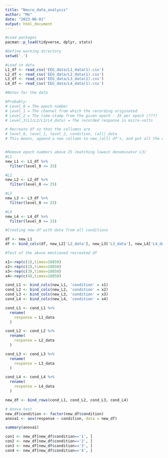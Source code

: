 ```yaml
---
title: "Neuro_data_analysis"
author: "Me"
date: "2023-06-01"
output: html_document
---
```


```r
#Load packages
pacman::p_load(tidyverse, dplyr, stats)
```

```r
#Define working directory
setwd('.')
```


```r
#Load in data
L1_df <- read_csv('EEG_data/L1_data(1).csv')
L2_df <- read_csv('EEG_data/L2_data(1).csv')
L3_df <- read_csv('EEG_data/L3_data(1).csv')
L4_df <- read_csv('EEG_data/L4_data(1).csv')
```

```r
#Notes for the data

#Probably:
# Level_0 = The epoch number
# Level_1 = The channel from which the recording originated
# Level_2 = The time-stamp from the given epoch - 25 per epoch (???)
# Level_3(L1/L2/L3/L4_data) = The recorded response in micro-volts

```

```r
# Recreate df so that the collumns are 
# level_0, level_1, level_2, condition, (all)_data
# This means, append a new collumn to new_(all) df's, and put all the data from the different conditions in the same collumn.


#Remove epoch numbers above 25 (matching lowest denominator L3)
#L1
new_L1 <- L1_df %>% 
  filter(level_0 <= 25)

#L2
new_L2 <- L2_df %>% 
  filter(level_0 <= 25)

#L3
new_L3 <- L3_df %>% 
  filter(level_0 <= 25)

#L4
new_L4 <- L4_df %>% 
  filter(level_0 <= 25)
```

```r
#Creating new df with data from all conditions

df <- new_L1
df <- bind_cols(df, new_L2['L2_data'], new_L3['L3_data'], new_L4['L4_data'])
```

```r
#Test of the above mentioned recreated df

x1<-rep(c(1),times=18850)
x2<-rep(c(2),times=18850)
x3<-rep(c(3),times=18850)
x4<-rep(c(4),times=18850)

cond_L1 <- bind_cols(new_L1, 'condition' = x1)
cond_L2 <- bind_cols(new_L2, 'condition' = x2)
cond_L3 <- bind_cols(new_L3, 'condition' = x3)
cond_L4 <- bind_cols(new_L4, 'condition' = x4)

cond_L1 <- cond_L1 %>% 
  rename(
    response = L1_data
  )

cond_L2 <- cond_L2 %>% 
  rename(
    response = L2_data
  )

cond_L3 <- cond_L3 %>% 
  rename(
    response = L3_data
  )

cond_L4 <- cond_L4 %>% 
  rename(
    response = L4_data
  )

new_df <- bind_rows(cond_L1, cond_L2, cond_L3, cond_L4)
```


```r
# Anova test
new_df$condition <- factor(new_df$condition)
anova1 <- aov(response ~ condition, data = new_df)

summary(anova1)
```
```r
con1 <- new_df[new_df$condition=='1', ]
con2 <- new_df[new_df$condition=='2', ]
con3 <- new_df[new_df$condition=='3', ]
con4 <- new_df[new_df$condition=='4', ]
```

